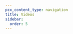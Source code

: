 ```yaml
---
pcx_content_type: navigation
title: Videos
sidebar:
  order: 5
---
```



<CardGrid>
    <LinkCard
        title="Build an application using Cloudflare Workflows"
        description="In this series, we introduce Cloudflare Workflows and the term 'Durable Execution' which comes from the desire to run applications that can resume execution from where they left off, even if the underlying host or compute fails."
        href="/learning-paths/workflows-course/series/workflows-1/"
    />
</CardGrid>
